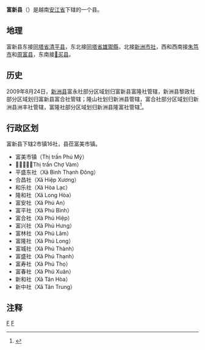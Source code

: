 {{Dablink|关于同名县份，参见：'''[[富新县_(金瓯省)|富新县 (金瓯省)]]'''。}}
{{Infobox Settlement
|name                   = 富新县
|settlement_type        = 县
|official_name          = 
|other_name             = 
|native_name            = {{lang|vi|Huyện Phú Tân}}
|nickname               = 
|motto                  = 
|image_skyline          = Tổ đình PGHH.jpg
|imagesize              = 
|image_caption          = [[黃富楚|黃富楚]]出生地
|image_flag             = 
|flag_size              = 
|image_seal             = 
|seal_size              = 
|image_shield           = 
|shield_size            = 
|image_blank_emblem     = 
|blank_emblem_size      = 
|image_map              = {{Infobox mapframe|frame-width=250|zoom=10}}
|mapsize                = 
|map_caption            = 
|image_map1             = 
|mapsize1               = 
|map_caption1           = 
|pushpin_map            = Vietnam
|pushpin_label_position = bottom
|pushpin_map_caption    = 
|pushpin_map1           = 
|pushpin_label_position1= 
|pushpin_map_caption1   = 
|subdivision_type       = 国家
|subdivision_name       = {{flag|Vietnam}}
|subdivision_type1      = [[越南行政区划|省]]
|subdivision_name1      = [[安江省|安江省]]
|subdivision_type2      = 行政区划
|subdivision_name2      = 2市镇16社
|subdivision_type3      = 
|subdivision_name3      = 
|seat_type              = 县莅
|seat                   = {{link-vi|富美市镇|Phú Mỹ (thị trấn)}}
|government_type        = 
|leader_title           = 
|leader_name            = 
|leader_title1          = 
|leader_name1           = 
|established_title      = 
|established_date       = 
|area_magnitude         = 
|unit_pref              = 
|area_footnotes         = 
|area_total_km2         = 314.2
|area_land_km2          = 
|area_water_km2         = 
|area_water_percent     = 
|area_urban_km2         = 
|area_metro_km2         = 
|population_as_of       = 2009年
|population_footnotes   = 
|population_note        = 
|population_total       = 221435
|population_density_km2 = auto
|population_metro             = 
|population_density_metro_km2 = 
|population_urban             = 
|population_density_urban_km2 = 
|timezone               = [[越南标准时间|越南标准时间]]
|utc_offset             = +7
|elevation_footnotes    = 
|elevation_m            = 
|coor_type              = 
|coordinates            = 
|postal_code_type       = 
|postal_code            = 
|area_code              = 
|website                = [http://phutan.angiang.gov.vn 富新县电子信息门户网站]
|footnotes              = 
}}
'''富新县'''（{{vie|v='''Huyện Phú Tân'''|hn=縣富新}}）是越南[[安江省|安江省]]下辖的一个县。

==地理==
富新县东接[[同塔省|同塔省]][[清平县|清平县]]，东北接[[同塔省|同塔省]][[雄禦縣|雄禦縣]]，北接[[新洲市社|新洲市社]]，西和西南接[[朱笃市|朱笃市]]和[[周富县|周富县]]，东南接[[𢄂买县_(安江省)|𢄂买县]]。

==历史==
2009年8月24日，[[新洲县|新洲县]]富永社部分区域划归富新县富隆社管辖，新洲县黎政社部分区域划归富新县富合社管辖；隆山社划归新洲县管辖，富合社部分区域划归新洲县洲丰社管辖，富隆社部分区域划归新洲县隆富社管辖<ref>{{Cite web |url=https://thuvienphapluat.vn/van-ban/Bo-may-hanh-chinh/Nghi-quyet-40-NQ-CP-dieu-chinh-dia-gioi-hanh-chinh-xa-thuoc-huyen-Tan-Chau-An-Phu-Phu-Tan-lap-thi-xa-Tan-Chau-phuong-thuoc-thi-xa-Tan-Chau-An-Giang-93664.aspx |title=Nghị quyết số 40/NQ-CP về điều chỉnh địa giới hành chính xã thuộc huyện Tân Châu, huyện An Phú, huyện Phú Tân, thành lập thị xã Tân Châu, thành lập các phường thuộc thị xã Tân Châu, tỉnh An Giang do Chính phủ ban hành |access-date=2020-04-23 |archive-date=2021-02-08 |archive-url=https://web.archive.org/web/20210208002136/https://thuvienphapluat.vn/van-ban/Bo-may-hanh-chinh/Nghi-quyet-40-NQ-CP-dieu-chinh-dia-gioi-hanh-chinh-xa-thuoc-huyen-Tan-Chau-An-Phu-Phu-Tan-lap-thi-xa-Tan-Chau-phuong-thuoc-thi-xa-Tan-Chau-An-Giang-93664.aspx |dead-url=no }}</ref>。

==行政区划==
富新县下辖2市镇16社，县莅富美市镇。
*富美市镇（Thị trấn Phú Mỹ）
*𢄂汛市镇（Thị trấn Chợ Vàm）
*平盛东社（Xã Bình Thạnh Đông）
*合昌社（Xã Hiệp Xương）
*和乐社（Xã Hòa Lạc）
*隆和社（Xã Long Hòa）
*富安社（Xã Phú An）
*富平社（Xã Phú Bình）
*富合社（Xã Phú Hiệp）
*富兴社（Xã Phú Hưng）
*富林社（Xã Phú Lâm）
*富隆社（Xã Phú Long）
*富城社（Xã Phú Thành）
*富盛社（Xã Phú Thạnh）
*富寿社（Xã Phú Thọ）
*富春社（Xã Phú Xuân）
*新和社（Xã Tân Hòa）
*新中社（Xã Tân Trung）

==注释==
{{reflist}}

{{安江省行政区划}}
{{越南九龙江三角洲之县市镇区域划分}}

[[Category:越南县份|F]]
[[Category:安江省|F]]